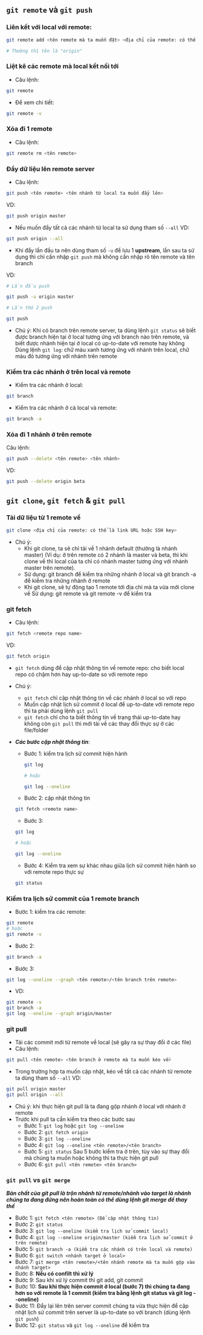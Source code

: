 ## `git remote` và `git push`

### Liên kết với local với remote:

```bash
git remote add <tên remote mà ta muốn đặt> <địa chỉ của remote: có thể dưới dạng URL hoặc SSH Key>

# Thường thì tên là "origin"
```

### Liệt kê các remote mà local kết nối tới

- Câu lệnh:

```bash
git remote
```

- Để xem chi tiết:

```bash
git remote -v
```

### Xóa đi 1 remote

- Câu lệnh:

```bash
git remote rm <tên remote>
```

### Đẩy dữ liệu lên remote server

- Câu lệnh:

```bash
git push <tên remote> <tên nhánh từ local ta muốn đẩy lên>
```

VD:

```bash
git push origin master
```

- Nếu muốn đẩy tất cả các nhánh từ local ta sử dụng tham số `--all`
  VD:

```bash
git push origin --all
```

- Khi đẩy lần đầu ta nên dùng tham số `-u` để lưu 1 **upstream**, lần sau ta sử dụng thì chỉ cần nhập `git push` mà không cần nhập rõ tên remote và tên branch

VD:

```bash
# Lần đầu push

git push -u origin master
```

```bash
# Lần thứ 2 push

git push
```

- Chú ý: Khi có branch trên remote server, ta dùng lệnh `git status` sẽ biết được branch hiện tại ở local tương ứng với branch nào trên remote, và biết được nhánh hiện tại ở local có up-to-date với remote hay không Dùng lệnh `git log`: chữ màu xanh tương ứng với nhánh trên local, chữ màu đỏ tương ứng với nhánh trên remote

### Kiểm tra các nhánh ở trên local và remote

- Kiểm tra các nhánh ở local:

```bash
git branch
```

- Kiểm tra các nhánh ở cả local và remote:

```bash
git branch -a
```

### Xóa đi 1 nhánh ở trên remote

Câu lệnh:

```bash
git push --delete <tên remote> <tên nhánh>
```

VD:

```bash
git push --delete origin beta
```

## `git clone`, `git fetch` & `git pull`

### Tải dữ liệu từ 1 remote về

```bash
git clone <địa chỉ của remote: có thể là link URL hoặc SSH key>
```

- Chú ý:
  - Khi git clone, ta sẽ chỉ tải về 1 nhánh default (thường là nhánh master) (Ví dụ: ở trên remote có 2 nhánh là master và beta, thì khi clone về thì local của ta chỉ có nhánh master tương ứng với nhánh master trên remote).
  - Sử dụng: git branch để kiểm tra những nhánh ở local và git branch -a để kiểm tra những nhánh ở remote
  - Khi git clone, sẽ tự động tạo 1 remote tới địa chỉ mà ta vừa mới clone về
    Sử dụng: git remote và git remote -v để kiểm tra

### git fetch

- Câu lệnh:

```bash
git fetch <remote repo name>
```

VD:

```bash
git fetch origin
```

- `git fetch` dùng để cập nhật thông tin về remote repo: cho biết local repo có chậm hơn hay up-to-date so với remote repo
- Chú ý:
  - `git fetch` chỉ cập nhật thông tin về các nhánh ở local so với repo
  - Muốn cập nhật lịch sử commit ở local để up-to-date với remote repo thì ta phải dùng lệnh `git pull`
  - `git fetch` chỉ cho ta biết thông tin về trạng thái up-to-date hay không còn `git pull` thì mới tải về các thay đổi thực sự ở các file/folder
- **_Các bước cập nhật thông tin_**:

  - Bước 1: kiểm tra lịch sử commit hiện hành

    ```bash
    git log

    # hoặc

    git log --oneline

    ```

  - Bước 2: cập nhật thông tin

  ```bash
  git fetch <remote name>
  ```

  - Bước 3:

  ```bash
  git log

  # hoặc

  git log --oneline

  ```

  - Bước 4: Kiểm tra xem sự khác nhau giữa lịch sử commit hiện hành so với remote repo thực sự

  ```bash
  git status
  ```

### Kiểm tra lịch sử commit của 1 remote branch

- Bước 1: kiểm tra các remote:

```bash
git remote
# hoặc
git remote -v
```

- Bước 2:

```bash
git branch -a
```

- Bước 3:

```bash
git log --oneline --graph <tên remote>/<tên branch trên remote>
```

- VD:

```bash
git remote -v
git branch -a
git log --oneline --graph origin/master
```

### git pull

- Tải các commit mới từ remote về local (sẽ gây ra sự thay đổi ở các file)
- Câu lệnh:

```bash
git pull <tên remote> <tên branch ở remote mà ta muốn kéo về>
```

- Trong trường hợp ta muốn cập nhật, kéo về tất cả các nhánh từ remote ta dùng tham số `--all`
  VD:

```bash
git pull origin master
git pull origin --all
```

- Chú ý: khi thực hiện git pull là ta đang gộp nhánh ở local với nhánh ở remote
- Trước khi pull ta cần kiểm tra theo các bước sau
  - Bước 1: `git log` hoặc `git log --oneline`
  - Bước 2: `git fetch origin`
  - Bước 3: `git log --oneline`
  - Bước 4: `git log --oneline <tên remote>/<tên branch>`
  - Bước 5: `git status`
    Sau 5 bước kiểm tra ở trên, tùy vào sự thay đổi mà chúng ta muốn hoặc không thì ta thực hiện git pull
  - Bước 6: `git pull <tên remote> <tên branch>`

### `git pull` vs `git merge`

**_Bản chất của git pull là trộn nhánh từ remote/nhánh vào target là nhánh chúng ta đang đứng nên hoàn toàn có thể dùng lệnh git merge để thay thế_**

- Bước 1: `git fetch <tên remote> (Để cập nhật thông tin)`
- Bước 2: `git status`
- Bước 3: `git log --oneline (kiểm tra lịch sử commit local)`
- Bước 4: `git log --oneline origin/master (kiểm tra lịch sử commit ở trên remote)`
- Bước 5: `git branch -a (kiểm tra các nhánh có trên local và remote)`
- Bước 6: `git switch <nhánh target ở local>`
- Bước 7: `git merge <tên remote>/<tên nhánh remote mà ta muốn gộp vào nhánh target>`
- Bước 8: **Nếu có confilt thì xử lý**
- Bước 9: Sau khi xử lý commit thì git add, git commit
- Bước 10: **Sau khi thực hiện commit ở local (bước 7) thì chúng ta đang hơn so với remote là 1 commit (kiểm tra bằng lệnh git status và git log --oneline)**
- Bước 11: Đẩy lại lên trên server commit chúng ta vừa thực hiện để cập nhật lịch sử commit trên server là up-to-date so với branch (dùng lệnh `git push`)
- Bước 12: `git status` và `git log --oneline` để kiểm tra
